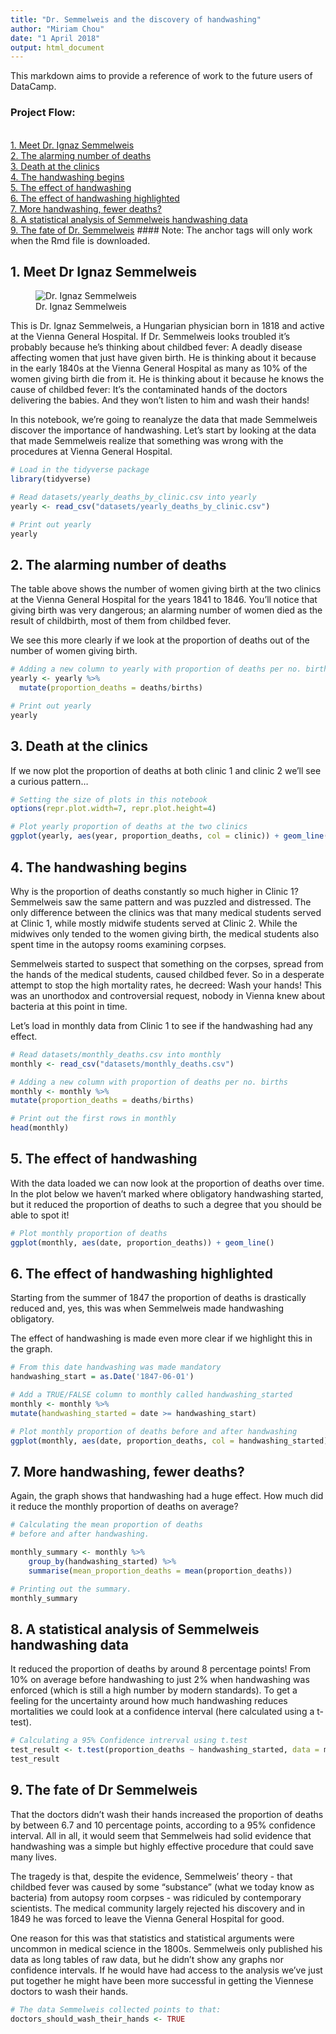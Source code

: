 ---
title: "Dr. Semmelweis and the discovery of handwashing"
author: "Miriam Chou"
date: "1 April 2018"
output: html_document
---

This markdown aims to provide a reference of work to the future users of DataCamp.

### Project Flow:
<br/> [1. Meet Dr. Ignaz Semmelweis](#meet-dr-ignaz-semmelweis)
<br/> [2. The alarming number of deaths](#the-alarming-number-of-deaths)
<br/> [3. Death at the clinics](#death-at-the-clinics)
<br/> [4. The handwashing begins](#the-handwashing-begins)
<br/> [5. The effect of handwashing](#the-effect-of-handwashing)
<br/> [6. The effect of handwashing highlighted](#the-effect-of-handwashing-highlighted)
<br/> [7. More handwashing, fewer deaths?](#more-handwashing-fewer-deaths)
<br/> [8. A statistical analysis of Semmelweis handwashing data](#a-statistical-analysis-of-semmelweis-handwashing-data)
<br/> [9. The fate of Dr. Semmelweis](#the-fate-of-dr-semmelweis)
#### Note: The anchor tags will only work when the Rmd file is downloaded.

## 1. Meet Dr Ignaz Semmelweis

![Dr. Ignaz Semmelweis](ignaz_semmelweis_1860.jpeg)

This is Dr. Ignaz Semmelweis, a Hungarian physician born in 1818 and active at the Vienna General Hospital. If Dr. Semmelweis looks troubled it's probably because he's thinking about childbed fever: A deadly disease affecting women that just have given birth. He is thinking about it because in the early 1840s at the Vienna General Hospital as many as 10% of the women giving birth die from it. He is thinking about it because he knows the cause of childbed fever: It's the contaminated hands of the doctors delivering the babies. And they won't listen to him and wash their hands!

In this notebook, we're going to reanalyze the data that made Semmelweis discover the importance of handwashing. Let's start by looking at the data that made Semmelweis realize that something was wrong with the procedures at Vienna General Hospital.

```{r, message = FALSE}
# Load in the tidyverse package
library(tidyverse)

# Read datasets/yearly_deaths_by_clinic.csv into yearly
yearly <- read_csv("datasets/yearly_deaths_by_clinic.csv")

# Print out yearly
yearly
```

## 2. The alarming number of deaths

The table above shows the number of women giving birth at the two clinics at the Vienna General Hospital for the years 1841 to 1846. You'll notice that giving birth was very dangerous; an alarming number of women died as the result of childbirth, most of them from childbed fever.

We see this more clearly if we look at the proportion of deaths out of the number of women giving birth.

```{r}
# Adding a new column to yearly with proportion of deaths per no. births
yearly <- yearly %>%
  mutate(proportion_deaths = deaths/births)

# Print out yearly
yearly
```

## 3. Death at the clinics

If we now plot the proportion of deaths at both clinic 1 and clinic 2 we'll see a curious pattern...

```{r}
# Setting the size of plots in this notebook
options(repr.plot.width=7, repr.plot.height=4)

# Plot yearly proportion of deaths at the two clinics
ggplot(yearly, aes(year, proportion_deaths, col = clinic)) + geom_line()
```

## 4. The handwashing begins

Why is the proportion of deaths constantly so much higher in Clinic 1? Semmelweis saw the same pattern and was puzzled and distressed. The only difference between the clinics was that many medical students served at Clinic 1, while mostly midwife students served at Clinic 2. While the midwives only tended to the women giving birth, the medical students also spent time in the autopsy rooms examining corpses.

Semmelweis started to suspect that something on the corpses, spread from the hands of the medical students, caused childbed fever. So in a desperate attempt to stop the high mortality rates, he decreed: Wash your hands! This was an unorthodox and controversial request, nobody in Vienna knew about bacteria at this point in time.

Let's load in monthly data from Clinic 1 to see if the handwashing had any effect.

```{r, message = FALSE}
# Read datasets/monthly_deaths.csv into monthly
monthly <- read_csv("datasets/monthly_deaths.csv")

# Adding a new column with proportion of deaths per no. births
monthly <- monthly %>%
mutate(proportion_deaths = deaths/births)

# Print out the first rows in monthly
head(monthly)
```

## 5. The effect of handwashing

With the data loaded we can now look at the proportion of deaths over time. In the plot below we haven't marked where obligatory handwashing started, but it reduced the proportion of deaths to such a degree that you should be able to spot it!

```{r}
# Plot monthly proportion of deaths
ggplot(monthly, aes(date, proportion_deaths)) + geom_line()
```

## 6. The effect of handwashing highlighted

Starting from the summer of 1847 the proportion of deaths is drastically reduced and, yes, this was when Semmelweis made handwashing obligatory.

The effect of handwashing is made even more clear if we highlight this in the graph.

```{r}
# From this date handwashing was made mandatory
handwashing_start = as.Date('1847-06-01')

# Add a TRUE/FALSE column to monthly called handwashing_started
monthly <- monthly %>%
mutate(handwashing_started = date >= handwashing_start)

# Plot monthly proportion of deaths before and after handwashing
ggplot(monthly, aes(date, proportion_deaths, col = handwashing_started)) + geom_line()
```

## 7. More handwashing, fewer deaths?

Again, the graph shows that handwashing had a huge effect. How much did it reduce the monthly proportion of deaths on average?

```{r}
# Calculating the mean proportion of deaths 
# before and after handwashing.

monthly_summary <- monthly %>%
    group_by(handwashing_started) %>%
    summarise(mean_proportion_deaths = mean(proportion_deaths))

# Printing out the summary.
monthly_summary
```

## 8. A statistical analysis of Semmelweis handwashing data

It reduced the proportion of deaths by around 8 percentage points! From 10% on average before handwashing to just 2% when handwashing was enforced (which is still a high number by modern standards). To get a feeling for the uncertainty around how much handwashing reduces mortalities we could look at a confidence interval (here calculated using a t-test).

```{r}
# Calculating a 95% Confidence intrerval using t.test 
test_result <- t.test(proportion_deaths ~ handwashing_started, data = monthly)
test_result
```

## 9. The fate of Dr Semmelweis

That the doctors didn't wash their hands increased the proportion of deaths by between 6.7 and 10 percentage points, according to a 95% confidence interval. All in all, it would seem that Semmelweis had solid evidence that handwashing was a simple but highly effective procedure that could save many lives.

The tragedy is that, despite the evidence, Semmelweis' theory - that childbed fever was caused by some "substance" (what we today know as bacteria) from autopsy room corpses - was ridiculed by contemporary scientists. The medical community largely rejected his discovery and in 1849 he was forced to leave the Vienna General Hospital for good.

One reason for this was that statistics and statistical arguments were uncommon in medical science in the 1800s. Semmelweis only published his data as long tables of raw data, but he didn't show any graphs nor confidence intervals. If he would have had access to the analysis we've just put together he might have been more successful in getting the Viennese doctors to wash their hands.

```{r}
# The data Semmelweis collected points to that:
doctors_should_wash_their_hands <- TRUE
```
